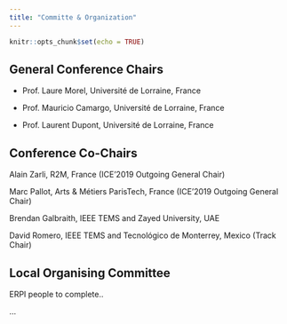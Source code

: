 ```yaml
---
title: "Committe & Organization"
---
```


```r
knitr::opts_chunk$set(echo = TRUE)
```

## General Conference Chairs

- Prof. Laure Morel, Université de Lorraine, France

- Prof. Mauricio Camargo, Université de Lorraine, France

- Prof. Laurent Dupont, Université de Lorraine, France


## Conference Co-Chairs

Alain Zarli, R2M, France (ICE'2019 Outgoing General Chair)

Marc Pallot, Arts & Métiers ParisTech, France (ICE'2019 Outgoing General Chair)

Brendan Galbraith, IEEE TEMS and Zayed University, UAE

David Romero, IEEE TEMS and Tecnológico de Monterrey, Mexico (Track Chair)

## Local Organising Committee

ERPI people to complete..

...



